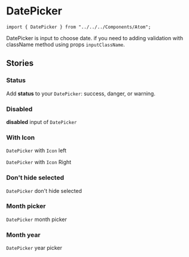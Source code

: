 
# DatePicker
```import { DatePicker } from "../../../Components/Atom";```

DatePicker is input to choose date. if you need to adding validation with className method using props `inputClassName`.

<Preview>
  <Story id="atom-date-picker--basic" />
</Preview>

## Stories
### Status
Add **status** to your `DatePicker`: success, danger, or warning.
<Preview>
  <Story id="atom-date-picker--status" />
</Preview>


### Disabled
**disabled** input of `DatePicker`
<Preview>
  <Story id="atom-date-picker--disabled" />
</Preview>


### With Icon
`DatePicker` with `Icon` left
<Preview>
  <Story id="atom-date-picker--with-icon-left" />
</Preview>

`DatePicker` with `Icon` Right
<Preview>
  <Story id="atom-date-picker--with-icon-right" />
</Preview>

### Don't hide selected
`DatePicker` don't hide selected
<Preview>
  <Story id="atom-date-picker--dont-hide-selected" />
</Preview>

### Month picker
`DatePicker` month picker
<Preview>
  <Story id="atom-date-picker--month-picker" />
</Preview>

### Month year
`DatePicker` year picker
<Preview>
  <Story id="atom-date-picker--year-picker" />
</Preview>


